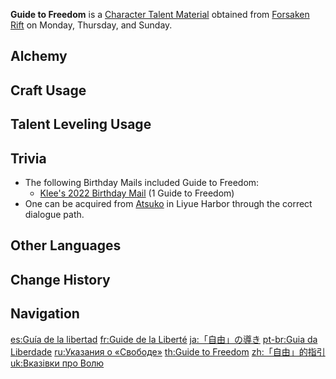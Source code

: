 {{Item Infobox
|id          = 104302
|image       = Item Guide to Freedom.png
|type        = Character Talent Materials
|group2       = Talent Books
|invCategory = Character Development Items
|group       = Freedom Books
|quality     = 3
|description = Freedom is the spirit of the land of the wind.<br />The freedom of travel is one of such. It is the freedom to traverse the land freely without being obstructed.
|day1        = Monday
|day2        = Thursday
|day3        = Sunday
|source1     = Forsaken Rift
|source2     = [[Crafting]]
|source3     = [[Parametric Transformer]]
}}
'''Guide to Freedom''' is a [[Character Talent Material]] obtained from [[Forsaken Rift]] on Monday, Thursday, and Sunday.

==Alchemy==
{{Recipe
|type = Crafting
|Teachings of Freedom = 3
|Mora = 175
|sort = Teachings of Freedom;Mora
}}

==Craft Usage==
{{Craft Usage}}

==Talent Leveling Usage==
{{Talent Leveling Usage}}

==Trivia==
* The following Birthday Mails included Guide to Freedom:
** [[Mail/Summer! (2022-07-27)|Klee's 2022 Birthday Mail]] (1 Guide to Freedom)
* One can be acquired from [[Atsuko]] in Liyue Harbor through the correct dialogue path.

==Other Languages==
{{Other Languages
|en      = Guide to Freedom
|zhs     = 「自由」的指引
|zhs_rm  = "Zìyóu" de Zhǐyǐn
|zht     = 「自由」的指引
|zht_rm  = "Zìyóu" de Zhǐyǐn
|zh_tl   = Guide to "Freedom"
|ja      = 「自由」の導き
|ja_rm   = "Jiyuu" no Michibiki
|ja_tl   = Guidance of "Freedom"
|ko      = 「자유」의 인도
|ko_rm   = "Jayu"-ui Indo
|ko_tl   = Guidance of "Freedom"
|es      = Guía de la libertad
|es_tl   = Guide of Freedom
|fr      = Guide de la Liberté
|fr_tl   = Guide of Freedom
|ru      = Указания о «Свободе»
|ru_tl   = Guide to "Freedom"
|th      = Guide to Freedom
|vi      = Hướng Dẫn Của "Tự Do"
|vi_tl   = Guide of "Freedom"
|de      = Anleitung zur „Freiheit“
|de_tl   = Guide to "Freedom"
|id      = Guide to "Freedom"
|pt      = Guia da Liberdade
|pt_tl   = Guide of Freedom
|tr      = Özgürlük Rehberi
|tr_tl   = 
|it      = Guida alla libertà
|it_tl   = Guide to Freedom
}}

==Change History==
{{Change History|1.0}}

==Navigation==
{{Development Item Navbox|Character Talent Materials}}

[[es:Guía de la libertad]]
[[fr:Guide de la Liberté]]
[[ja:「自由」の導き]]
[[pt-br:Guia da Liberdade]]
[[ru:Указания о «Свободе»]]
[[th:Guide to Freedom]]
[[zh:「自由」的指引]]
[[uk:Вказівки про Волю]]